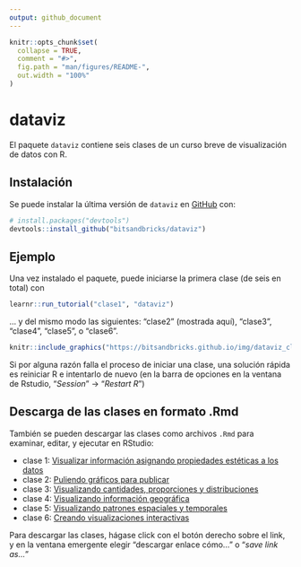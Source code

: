```yaml
---
output: github_document
---
```


<!-- README.md is generated from README.Rmd. Please edit that file -->

```r
knitr::opts_chunk$set(
  collapse = TRUE,
  comment = "#>",
  fig.path = "man/figures/README-",
  out.width = "100%"
)
```

# dataviz

<!-- badges: start -->
<!-- badges: end -->

El paquete `dataviz` contiene seis clases de un curso breve de visualización de datos con R.

## Instalación

Se puede instalar la última versión de `dataviz` en [GitHub](https://github.com/) con:

``` r
# install.packages("devtools")
devtools::install_github("bitsandbricks/dataviz")
```
## Ejemplo

Una vez instalado el paquete, puede iniciarse la primera clase (de seis en total) con

```r
learnr::run_tutorial("clase1", "dataviz")
```

... y del mismo modo las siguientes: "clase2" (mostrada aquí), "clase3", "clase4", "clase5", o "clase6".


```r
knitr::include_graphics("https://bitsandbricks.github.io/img/dataviz_clase_2.png")
```


Si por alguna razón falla el proceso de iniciar una clase, una solución rápida es reiniciar R e intentarlo de nuevo (en la barra de opciones en la ventana de Rstudio, "_Session_" -> "_Restart R_")


## Descarga de las clases en formato .Rmd

También se pueden descargar las clases como archivos `.Rmd` para examinar, editar, y ejecutar en RStudio:

* clase 1: [Visualizar información asignando propiedades estéticas a los datos](https://raw.githubusercontent.com/bitsandbricks/dataviz/main/inst/tutorials/clase1/clase1.Rmd)
* clase 2: [Puliendo gráficos para publicar](https://raw.githubusercontent.com/bitsandbricks/dataviz/main/inst/tutorials/clase2/clase2.Rmd)
* clase 3: [Visualizando cantidades, proporciones y distribuciones](https://raw.githubusercontent.com/bitsandbricks/dataviz/main/inst/tutorials/clase3/clase3.Rmd)
* clase 4: [Visualizando información geográfica](https://raw.githubusercontent.com/bitsandbricks/dataviz/main/inst/tutorials/clase4/clase4.Rmd)
* clase 5: [Visualizando patrones espaciales y temporales](https://raw.githubusercontent.com/bitsandbricks/dataviz/main/inst/tutorials/clase5/clase5.Rmd)
* clase 6: [Creando visualizaciones interactivas](https://raw.githubusercontent.com/bitsandbricks/dataviz/main/inst/tutorials/clase6/clase6.Rmd)

Para descargar las clases, hágase click con el botón derecho sobre el link, y en la ventana emergente elegir "descargar enlace cómo..." o "_save link as..._" 
